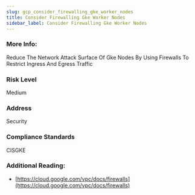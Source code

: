 ```yaml
---
slug: gcp_consider_firewalling_gke_worker_nodes
title: Consider Firewalling Gke Worker Nodes
sidebar_label: Consider Firewalling Gke Worker Nodes
---
```


### More Info:

Reduce The Network Attack Surface Of Gke Nodes By Using Firewalls To Restrict Ingress And Egress Traffic

### Risk Level

Medium

### Address

Security

### Compliance Standards

CISGKE

### Additional Reading:

- [https://cloud.google.com/vpc/docs/firewalls](https://cloud.google.com/vpc/docs/firewalls) 

